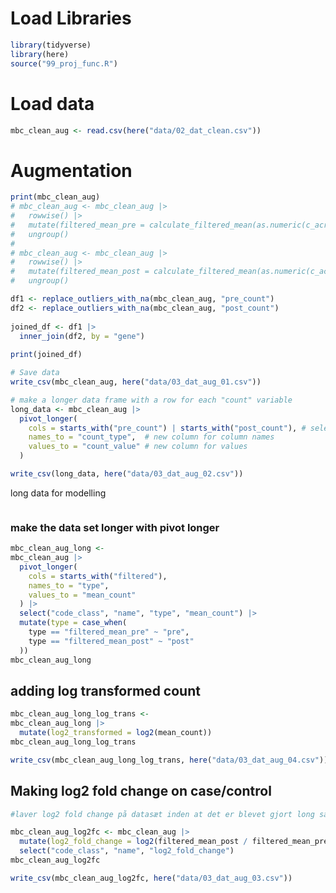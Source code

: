 # Load Libraries

```r
library(tidyverse)
library(here)
source("99_proj_func.R")
```

# Load data

```r
mbc_clean_aug <- read.csv(here("data/02_dat_clean.csv"))
```

# Augmentation

```r
print(mbc_clean_aug)
# mbc_clean_aug <- mbc_clean_aug |> 
#   rowwise() |> 
#   mutate(filtered_mean_pre = calculate_filtered_mean(as.numeric(c_across(starts_with("pre_count"))))) |> 
#   ungroup()
# 
# mbc_clean_aug <- mbc_clean_aug |> 
#   rowwise() |> 
#   mutate(filtered_mean_post = calculate_filtered_mean(as.numeric(c_across(starts_with("post_count"))))) |> 
#   ungroup()

df1 <- replace_outliers_with_na(mbc_clean_aug, "pre_count")
df2 <- replace_outliers_with_na(mbc_clean_aug, "post_count")
  
joined_df <- df1 |>
  inner_join(df2, by = "gene")
  
print(joined_df)

# Save data
write_csv(mbc_clean_aug, here("data/03_dat_aug_01.csv"))
```

```r
# make a longer data frame with a row for each "count" variable
long_data <- mbc_clean_aug |> 
  pivot_longer(
    cols = starts_with("pre_count") | starts_with("post_count"), # select count columns
    names_to = "count_type",  # new column for column names
    values_to = "count_value" # new column for values
  ) 

write_csv(long_data, here("data/03_dat_aug_02.csv"))

```

long data for modelling

```r

```

### make the data set longer with pivot longer

```r

mbc_clean_aug_long <- 
mbc_clean_aug |> 
  pivot_longer(
    cols = starts_with("filtered"),
    names_to = "type",
    values_to = "mean_count"
  ) |> 
  select("code_class", "name", "type", "mean_count") |> 
  mutate(type = case_when(
    type == "filtered_mean_pre" ~ "pre",
    type == "filtered_mean_post" ~ "post"
  ))
mbc_clean_aug_long

```

## adding log transformed count

```r
mbc_clean_aug_long_log_trans <- 
mbc_clean_aug_long |> 
  mutate(log2_transformed = log2(mean_count))
mbc_clean_aug_long_log_trans

write_csv(mbc_clean_aug_long_log_trans, here("data/03_dat_aug_04.csv"))
```

## Making log2 fold change on case/control

```r
#laver log2 fold change på datasæt inden at det er blevet gjort long så man ikke behøver at lave det wide

mbc_clean_aug_log2fc <- mbc_clean_aug |> 
  mutate(log2_fold_change = log2(filtered_mean_post / filtered_mean_pre)) |> 
  select("code_class", "name", "log2_fold_change")
mbc_clean_aug_log2fc

write_csv(mbc_clean_aug_log2fc, here("data/03_dat_aug_03.csv"))

```
